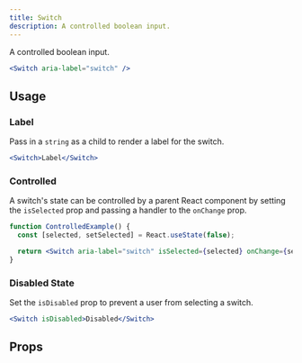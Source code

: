 ```yaml
---
title: Switch
description: A controlled boolean input.
---
```


A controlled boolean input.

```jsx live
<Switch aria-label="switch" />
```

## Usage

### Label

Pass in a `string` as a child to render a label for the switch.

```jsx live
<Switch>Label</Switch>
```

### Controlled

A switch's state can be controlled by a parent React component by setting the `isSelected` prop and
passing a handler to the `onChange` prop.

```jsx live
function ControlledExample() {
  const [selected, setSelected] = React.useState(false);

  return <Switch aria-label="switch" isSelected={selected} onChange={setSelected} />;
}
```

### Disabled State

Set the `isDisabled` prop to prevent a user from selecting a switch.

```jsx live
<Switch isDisabled>Disabled</Switch>
```

## Props

<PropsTable component="Switch" />
